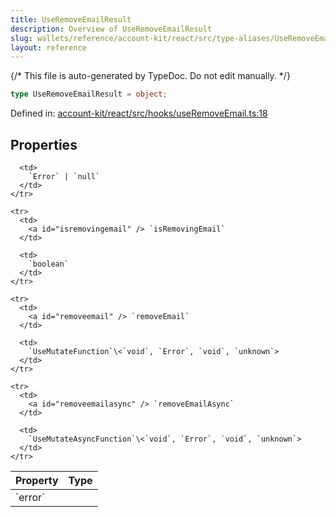 ```yaml
---
title: UseRemoveEmailResult
description: Overview of UseRemoveEmailResult
slug: wallets/reference/account-kit/react/src/type-aliases/UseRemoveEmailResult
layout: reference
---
```


{/* This file is auto-generated by TypeDoc. Do not edit manually. */}

```ts
type UseRemoveEmailResult = object;
```

Defined in: [account-kit/react/src/hooks/useRemoveEmail.ts:18](https://github.com/alchemyplatform/aa-sdk/blob/9f926c402d1661309abbf8eae8431e52e8c5e53f/account-kit/react/src/hooks/useRemoveEmail.ts#L18)

## Properties

<table>
  <thead>
    <tr>
      <th align="left">Property</th>
      <th align="left">Type</th>
    </tr>
  </thead>

  <tbody>
    <tr>
      <td>
        <a id="error" /> `error`
      </td>

      <td>
        `Error` | `null`
      </td>
    </tr>

    <tr>
      <td>
        <a id="isremovingemail" /> `isRemovingEmail`
      </td>

      <td>
        `boolean`
      </td>
    </tr>

    <tr>
      <td>
        <a id="removeemail" /> `removeEmail`
      </td>

      <td>
        `UseMutateFunction`\<`void`, `Error`, `void`, `unknown`>
      </td>
    </tr>

    <tr>
      <td>
        <a id="removeemailasync" /> `removeEmailAsync`
      </td>

      <td>
        `UseMutateAsyncFunction`\<`void`, `Error`, `void`, `unknown`>
      </td>
    </tr>

  </tbody>
</table>
